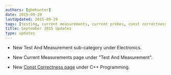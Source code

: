 ```yaml
---
authors: [gbmhunter]
date: 2015-09-29
lastUpdated: 2015-09-29
tags: [testing, current measurements, current probes, const correctness, C++]
title: September 2015 Updates
type: updates
---
```


* New Test And Measurement sub-category under Electronics.

* New Current Measurements page under "Test And Measurement".

* New [Const Correctness page](/programming/languages/c-plus-plus/const-correctness) under C++ Programming.
